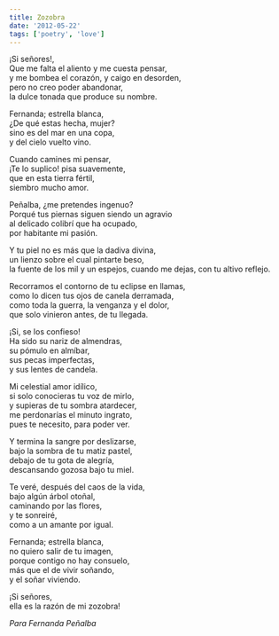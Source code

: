```yaml
---
title: Zozobra
date: '2012-05-22'
tags: ['poetry', 'love']
---
```


<div className="italic">
¡Si señores!,<br/>
Que  me falta el aliento y me cuesta pensar,<br/>
y me bombea el corazón, y caigo en desorden,<br/>
pero no creo poder abandonar,<br/>
la dulce tonada que produce su nombre.<br/>

Fernanda; estrella blanca,<br/>
¿De qué estas hecha, mujer?<br/>
sino es del mar en una copa,<br/>
y del cielo vuelto vino.<br/>

Cuando camines mi pensar,<br/>
¡Te lo suplico! pisa suavemente,<br/>
que en esta tierra fértil,<br/>
siembro mucho amor.<br/>

Peñalba, ¿me pretendes ingenuo?<br/>
Porqué tus piernas siguen siendo un agravio<br/>
al delicado colibrí que ha ocupado,<br/>
por habitante mi pasión.<br/>

Y tu piel no es más que la dadiva divina,<br/>
un lienzo sobre el cual pintarte beso,<br/>
la fuente de los mil y un espejos,
cuando me dejas, con tu altivo reflejo.<br/>

Recorramos el contorno de tu eclipse en llamas,<br/>
como lo dicen tus ojos de canela derramada,<br/>
como toda la guerra, la venganza y el dolor,<br/>
que solo vinieron antes, de tu llegada.<br/>

¡Si, se los confieso!<br/>
Ha sido su nariz de almendras,<br/>
su pómulo en almíbar,<br/>
sus pecas imperfectas,<br/>
y sus lentes de candela.<br/>

Mi celestial amor idílico,<br/>
si solo conocieras tu voz de mirlo,<br/>
y supieras de tu sombra atardecer,<br/>
me perdonarías el minuto ingrato,<br/>
pues te necesito, para poder ver.<br/>

Y termina la sangre por deslizarse,<br/>
bajo la sombra de tu matiz pastel,<br/>
debajo de tu gota de alegría,<br/>
descansando gozosa bajo tu miel.<br/>

Te veré, después del caos de la vida,<br/>
bajo algún árbol otoñal,<br/>
caminando por las flores,<br/>
y te sonreiré,<br/>
como a un amante por igual.<br/>

Fernanda; estrella blanca,<br/>
no quiero salir de tu imagen,<br/>
porque contigo no hay consuelo,<br/>
más que el de vivir soñando,<br/>
y el soñar viviendo.<br/>

¡Si señores,<br/>
ella es la razón de mi zozobra!<br/>
</div>

*Para Fernanda Peñalba*